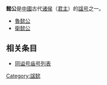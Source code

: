 '''懿公'''是[[中國|中國]]古代[[诸侯|诸侯]]（[[君主|君主]]）的[[谥号|諡号]]之一。

* [[魯懿公|魯懿公]]
* [[衛懿公|衛懿公]]

== 相关条目 ==
* [[同谥号庙号列表|同谥号庙号列表]]

{{disambig}}

[[Category:諡懿|Category:諡懿]]